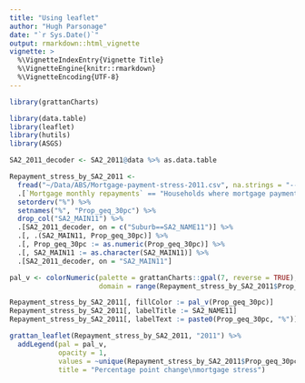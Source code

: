 ```yaml
---
title: "Using leaflet"
author: "Hugh Parsonage"
date: "`r Sys.Date()`"
output: rmarkdown::html_vignette
vignette: >
  %\VignetteIndexEntry{Vignette Title}
  %\VignetteEngine{knitr::rmarkdown}
  %\VignetteEncoding{UTF-8}
---
```


```r
library(grattanCharts)
```
```r
library(data.table)
library(leaflet)
library(hutils)
library(ASGS)
```


```r
SA2_2011_decoder <- SA2_2011@data %>% as.data.table

Repayment_stress_by_SA2_2011 <- 
  fread("~/Data/ABS/Mortgage-payment-stress-2011.csv", na.strings = "--") %>% 
  .[`Mortgage monthly repayments` == "Households where mortgage payments are 30%, or greater, of household income"] %>% 
  setorderv("%") %>% 
  setnames("%", "Prop_geq_30pc") %>%
  drop_col("SA2_MAIN11") %>%
  .[SA2_2011_decoder, on = c("Suburb==SA2_NAME11")] %>%
  .[, .(SA2_MAIN11, Prop_geq_30pc)] %>%
  .[, Prop_geq_30pc := as.numeric(Prop_geq_30pc)] %>%
  .[, SA2_MAIN11 := as.character(SA2_MAIN11)] %>%
  .[SA2_2011_decoder, on = "SA2_MAIN11"]

pal_v <- colorNumeric(palette = grattanCharts::gpal(7, reverse = TRUE),
                      domain = range(Repayment_stress_by_SA2_2011$Prop_geq_30pc, na.rm = TRUE))
```

```r
Repayment_stress_by_SA2_2011[, fillColor := pal_v(Prop_geq_30pc)]
Repayment_stress_by_SA2_2011[, labelTitle := SA2_NAME11]
Repayment_stress_by_SA2_2011[, labelText := paste0(Prop_geq_30pc, "%")]
```

```r
grattan_leaflet(Repayment_stress_by_SA2_2011, "2011") %>%
  addLegend(pal = pal_v,
            opacity = 1,
            values = ~unique(Repayment_stress_by_SA2_2011$Prop_geq_30pc),
            title = "Percentage point change\nmortgage stress")
```
